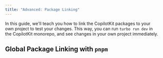 ```yaml
---
title: "Advanced: Package Linking"
---
```


In this guide, we'll teach you how to link the CopilotKit packages to your own project to test your changes. This way, you can run `turbo run dev` in the CopilotKit monorepo, and see changes in your own project immediately.

## Global Package Linking with `pnpm`